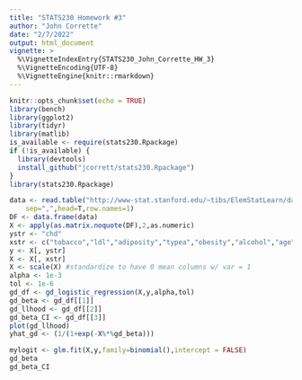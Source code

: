 ```yaml
---
title: "STATS230 Homework #3"
author: "John Corrette"
date: "2/7/2022"
output: html_document
vignette: >
  %\VignetteIndexEntry{STATS230_John_Corrette_HW_3}
  %\VignetteEncoding{UTF-8}
  %\VignetteEngine{knitr::rmarkdown}
---
```


```r
knitr::opts_chunk$set(echo = TRUE)
library(bench)
library(ggplot2)
library(tidyr)
library(matlib)
is_available <- require(stats230.Rpackage)
if (!is_available) {
  library(devtools)
  install_github("jcorrett/stats230.Rpackage")
}
library(stats230.Rpackage) 
```

```r
data <- read.table("http://www-stat.stanford.edu/~tibs/ElemStatLearn/datasets/SAheart.data",
	sep=",",head=T,row.names=1)
DF <- data.frame(data)
X <- apply(as.matrix.noquote(DF),2,as.numeric)
ystr <- "chd"
xstr <- c("tobacco","ldl","adiposity","typea","obesity","alcohol","age")
y <- X[, ystr]
X <- X[, xstr]
X <- scale(X) #standardize to have 0 mean columns w/ var = 1
alpha <- 1e-3
tol <- 1e-6
gd_df <- gd_logistic_regression(X,y,alpha,tol)
gd_beta <- gd_df[[1]]
gd_llhood <- gd_df[[2]]
gd_beta_CI <- gd_df[[3]]
plot(gd_llhood)
yhat_gd <- (1/(1+exp(-X%*%gd_beta)))

mylogit <- glm.fit(X,y,family=binomial(),intercept = FALSE)
gd_beta
gd_beta_CI
```
